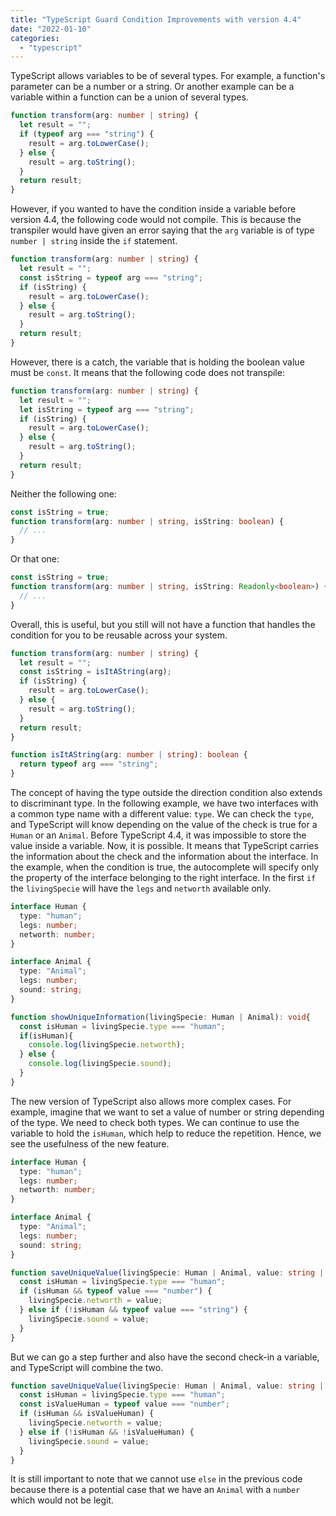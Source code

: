 ```yaml
---
title: "TypeScript Guard Condition Improvements with version 4.4"
date: "2022-01-10"
categories:
  - "typescript"
---
```


TypeScript allows variables to be of several types. For example, a function's parameter can be a number or a string. Or another example can be a variable within a function can be a union of several types.

```typescript
function transform(arg: number | string) {
  let result = "";
  if (typeof arg === "string") {
    result = arg.toLowerCase();
  } else {
    result = arg.toString();
  }
  return result;
}
```

However, if you wanted to have the condition inside a variable before version 4.4, the following code would not compile. This is because the transpiler would have given an error saying that the `arg` variable is of type `number | string` inside the `if` statement.

```typescript {3}
function transform(arg: number | string) {
  let result = "";
  const isString = typeof arg === "string";
  if (isString) {
    result = arg.toLowerCase();
  } else {
    result = arg.toString();
  }
  return result;
}
```

However, there is a catch, the variable that is holding the boolean value must be `const`. It means that the following code does not transpile:

```typescript {3}
function transform(arg: number | string) {
  let result = "";
  let isString = typeof arg === "string";
  if (isString) {
    result = arg.toLowerCase();
  } else {
    result = arg.toString();
  }
  return result;
}
```

Neither the following one:

```typescript {2}
const isString = true;
function transform(arg: number | string, isString: boolean) {
  // ...
}
```

Or that one: 
```typescript {2}
const isString = true;
function transform(arg: number | string, isString: Readonly<boolean>) {
  // ...
}
```

Overall, this is useful, but you still will not have a function that handles the condition for you to be reusable across your system.

```typescript {3, 12-14}
function transform(arg: number | string) {
  let result = "";
  const isString = isItAString(arg);
  if (isString) {
    result = arg.toLowerCase();
  } else {
    result = arg.toString();
  }
  return result;
}

function isItAString(arg: number | string): boolean {
  return typeof arg === "string";
}
```

The concept of having the type outside the direction condition also extends to discriminant type. In the following example, we have two interfaces with a common type name with a different value: `type`. We can check the `type`, and TypeScript will know depending on the value of the check is true for a `Human` or an `Animal`. Before TypeScript 4.4, it was impossible to store the value inside a variable. Now, it is possible. It means that TypeScript carries the information about the check and the information about the interface. In the example, when the condition is true, the autocomplete will specify only the property of the interface belonging to the right interface. In the first `if` the `livingSpecie` will have the `legs` and `networth` available only.

```typescript {14-15}
interface Human {
  type: "human";
  legs: number;
  networth: number;
}

interface Animal {
  type: "Animal";
  legs: number;
  sound: string;
}

function showUniqueInformation(livingSpecie: Human | Animal): void{
  const isHuman = livingSpecie.type === "human";
  if(isHuman){
    console.log(livingSpecie.networth);
  } else {
    console.log(livingSpecie.sound);
  }
}
```

The new version of TypeScript also allows more complex cases. For example, imagine that we want to set a value of number or string depending of the type. We need to check both types. We can continue to use the variable to hold the `isHuman`, which help to reduce the repetition. Hence, we see the usefulness of the new feature.

```typescript {15-17}
interface Human {
  type: "human";
  legs: number;
  networth: number;
}

interface Animal {
  type: "Animal";
  legs: number;
  sound: string;
}

function saveUniqueValue(livingSpecie: Human | Animal, value: string | number): void {
  const isHuman = livingSpecie.type === "human";
  if (isHuman && typeof value === "number") {
    livingSpecie.networth = value;
  } else if (!isHuman && typeof value === "string") {
    livingSpecie.sound = value;
  }
}
```
But we can go a step further and also have the second check-in a variable, and TypeScript will combine the two.

```typescript
function saveUniqueValue(livingSpecie: Human | Animal, value: string | number): void {
  const isHuman = livingSpecie.type === "human";
  const isValueHuman = typeof value === "number";
  if (isHuman && isValueHuman) {
    livingSpecie.networth = value;
  } else if (!isHuman && !isValueHuman) {
    livingSpecie.sound = value;
  }
}
```
It is still important to note that we cannot use `else` in the previous code because there is a potential case that we have an `Animal` with a `number` which would not be legit.
